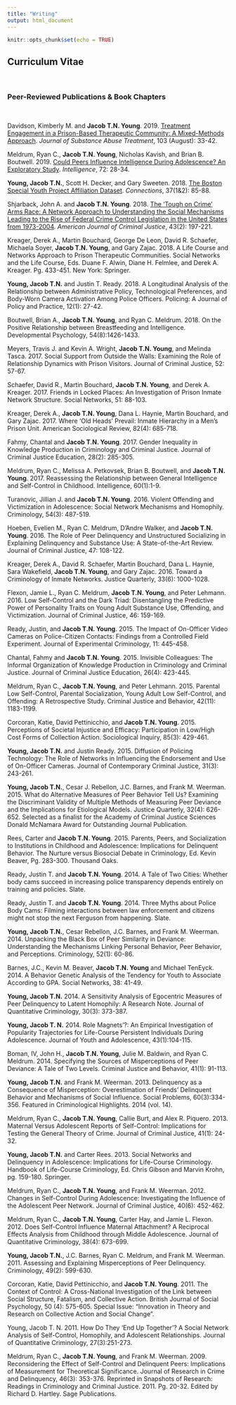 ```yaml
---
title: "Writing"
output: html_document
---
```


```r
knitr::opts_chunk$set(echo = TRUE)
```

## Curriculum Vitae   
<br>

### Peer-Reviewed Publications & Book Chapters  
<br>

Davidson, Kimberly M. and **Jacob T.N. Young**. 2019. [Treatment Engagement in a Prison-Based Therapeutic Community: A Mixed-Methods Approach](https://doi.org/10.1016/j.jsat.2019.05.011). *Journal of Substance Abuse Treatment*, 103 (August): 33-42.  

Meldrum, Ryan C., **Jacob T.N. Young**, Nicholas Kavish, and Brian B. Boutwell. 2019. [Could Peers Influence Intelligence During Adolescence? An Exploratory Study](http://doi.org/10.1016/j.intell.2018.11.009). *Intelligence*, 72: 28-34.

**Young, Jacob T.N.**, Scott H. Decker, and Gary Sweeten. 2018. [The Boston Special Youth Project Affiliation Dataset](https://www.exeley.com/journal/connections). *Connections*, 37(1&2): 85-88.

Shjarback, John A. and **Jacob T.N. Young**. 2018. [The ‘Tough on Crime’ Arms Race: A Network Approach to Understanding the Social Mechanisms Leading to the Rise of Federal Crime Control Legislation in the United States from 1973-2004](https://link.springer.com/article/10.1007%2Fs12103-017-9395-5). *American Journal of Criminal Justice*, 43(2): 197-221.

Kreager, Derek A., Martin Bouchard, George De Leon, David R. Schaefer, Michaela Soyer, **Jacob T.N. Young**, and Gary Zajac. 2018. A Life Course and Networks Approach to Prison Therapeutic Communities. Social Networks and the Life Course, Eds. Duane F. Alwin, Diane H. Felmlee, and Derek A. Kreager. Pg. 433-451. New York: Springer.

**Young, Jacob T.N.** and Justin T. Ready. 2018. A Longitudinal Analysis of the Relationship between Administrative Policy, Technological Preferences, and Body-Worn Camera Activation Among Police Officers. Policing: A Journal of Policy and Practice, 12(1): 27-42.

Boutwell, Brian A., **Jacob T.N. Young**, and Ryan C. Meldrum. 2018. On the Positive Relationship between Breastfeeding and Intelligence. Developmental Psychology, 54(8):1426-1433.

Meyers, Travis J. and Kevin A. Wright, **Jacob T.N. Young**, and Melinda Tasca. 2017. Social Support from Outside the Walls: Examining the Role of Relationship Dynamics with Prison Visitors. Journal of Criminal Justice, 52: 57-67.

Schaefer, David R., Martin Bouchard, **Jacob T.N. Young**, and Derek A. Kreager. 2017. Friends in Locked Places: An Investigation of Prison Inmate Network Structure. Social Networks, 51: 88-103.

Kreager, Derek A., **Jacob T.N. Young**, Dana L. Haynie, Martin Bouchard, and Gary Zajac. 2017. Where ‘Old Heads’ Prevail: Inmate Hierarchy in a Men’s Prison Unit. American Sociological Review, 82(4): 685-718.

Fahmy, Chantal and **Jacob T.N. Young**. 2017. Gender Inequality in Knowledge Production in Criminology and Criminal Justice. Journal of Criminal Justice Education, 28(2): 285-305.

Meldrum, Ryan C., Melissa A. Petkovsek, Brian B. Boutwell, and **Jacob T.N. Young**. 2017. Reassessing the Relationship between General Intelligence and Self-Control in Childhood. Intelligence, 60(1):1-9.

Turanovic, Jillian J. and **Jacob T.N. Young**. 2016. Violent Offending and Victimization in Adolescence: Social Network Mechanisms and Homophily. Criminology, 54(3): 487-519.

Hoeben, Evelien M., Ryan C. Meldrum, D’Andre Walker, and **Jacob T.N. Young**. 2016. The Role of Peer Delinquency and Unstructured Socializing in Explaining Delinquency and Substance Use: A State-of-the-Art Review. Journal of Criminal Justice, 47: 108-122.

Kreager, Derek A., David R. Schaefer, Martin Bouchard, Dana L. Haynie, Sara Wakefield, **Jacob T.N. Young**, and Gary Zajac. 2016. Toward a Criminology of Inmate Networks. Justice Quarterly, 33(6): 1000-1028.

Flexon, Jamie L., Ryan C. Meldrum, **Jacob T.N. Young**, and Peter Lehmann. 2016. Low Self-Control and the Dark Triad: Disentangling the Predictive Power of Personality Traits on Young Adult Substance Use, Offending, and Victimization. Journal of Criminal Justice, 46: 159-169.

Ready, Justin, and **Jacob T.N. Young**. 2015. The Impact of On-Officer Video Cameras on Police-Citizen Contacts: Findings from a Controlled Field Experiment. Journal of Experimental Criminology, 11: 445-458.

Chantal, Fahmy and **Jacob T.N. Young**. 2015. Invisible Colleagues: The Informal Organization of Knowledge Production in Criminology and Criminal Justice. Journal of Criminal Justice Education, 26(4): 423-445.

Meldrum, Ryan C., **Jacob T.N. Young**, and Peter Lehmann. 2015. Parental Low Self-Control, Parental Socialization, Young Adult Low Self-Control, and Offending: A Retrospective Study. Criminal Justice and Behavior, 42(11): 1183-1199.

Corcoran, Katie, David Pettinicchio, and **Jacob T.N. Young**. 2015. Perceptions of Societal Injustice and Efficacy: Participation in Low/High Cost Forms of Collection Action. Sociological Inquiry, 85(3): 429-461.

**Young, Jacob T.N.** and Justin Ready. 2015. Diffusion of Policing Technology: The Role of Networks in Influencing the Endorsement and Use of On-Officer Cameras. Journal of Contemporary Criminal Justice, 31(3): 243-261.

**Young, Jacob T.N.**, Cesar J. Rebellon, J.C. Barnes, and Frank M. Weerman. 2015. What do Alternative Measures of Peer Behavior Tell Us? Examining the Discriminant Validity of Multiple Methods of Measuring Peer Deviance and the Implications for Etiological Models. Justice Quarterly, 32(4): 626-652. Selected as a finalist for the Academy of Criminal Justice Sciences Donald McNamara Award for Outstanding Journal Publication.

Rees, Carter and **Jacob T.N. Young**. 2015. Parents, Peers, and Socialization to Institutions in Childhood and Adolescence: Implications for Delinquent Behavior. The Nurture versus Biosocial Debate in Criminology, Ed. Kevin Beaver, Pg. 283-300. Thousand Oaks.

Ready, Justin T. and **Jacob T.N. Young**. 2014. A Tale of Two Cities: Whether body cams succeed in increasing police transparency depends entirely on training and policies. Slate.

Ready, Justin T. and **Jacob T.N. Young**. 2014. Three Myths about Police Body Cams: Filming interactions between law enforcement and citizens might not stop the next Ferguson from happening. Slate.

**Young, Jacob T.N.**, Cesar Rebellon, J.C. Barnes, and Frank M. Weerman. 2014. Unpacking the Black Box of Peer Similarity in Deviance: Understanding the Mechanisms Linking Personal Behavior, Peer Behavior, and Perceptions. Criminology, 52(1): 60-86.

Barnes, J.C., Kevin M. Beaver, **Jacob T.N. Young** and Michael TenEyck. 2014. A Behavior Genetic Analysis of the Tendency for Youth to Associate According to GPA. Social Networks, 38: 41-49.

**Young, Jacob T.N.** 2014. A Sensitivity Analysis of Egocentric Measures of Peer Delinquency to Latent Homophily: A Research Note. Journal of Quantitative Criminology, 30(3): 373-387.

**Young, Jacob T. N.** 2014. Role Magnets’?: An Empirical Investigation of Popularity Trajectories for Life-Course Persistent Individuals During Adolescence. Journal of Youth and Adolescence, 43(1):104-115. 

Boman, IV, John H., **Jacob T.N. Young**, Julie M. Baldwin, and Ryan C. Meldrum. 2014. Specifying the Sources of Misperceptions of Peer Deviance: A Tale of Two Levels. Criminal Justice and Behavior, 41(1): 91-113.

**Young, Jacob T.N.** and Frank M. Weerman. 2013. Delinquency as a Consequence of Misperception: Overestimation of Friends’ Delinquent Behavior and Mechanisms of Social Influence. Social Problems, 60(3):334-356. Featured in Criminological Highlights. 2014 (vol. 14).

Meldrum, Ryan C., **Jacob T.N. Young**, Callie Burt, and Alex R. Piquero. 2013. Maternal Versus Adolescent Reports of Self-Control: Implications for Testing the General Theory of Crime. Journal of Criminal Justice, 41(1): 24-32.

**Young, Jacob T.N.** and Carter Rees. 2013. Social Networks and Delinquency in Adolescence: Implications for Life-Course Criminology. Handbook of Life-Course Criminology, Ed. Chris Gibson and Marvin Krohn, pg. 159-180. Springer.

Meldrum, Ryan C., **Jacob T.N. Young**, and Frank M. Weerman. 2012. Changes in Self-Control During Adolescence: Investigating the Influence of the Adolescent Peer Network. Journal of Criminal Justice, 40(6): 452-462.

Meldrum, Ryan C., **Jacob T.N. Young**, Carter Hay, and Jamie L. Flexon. 2012. Does Self-Control Influence Maternal Attachment? A Reciprocal Effects Analysis from Childhood through Middle Adolescence. Journal of Quantitative Criminology, 38(4): 673-699.

**Young, Jacob T.N.**, J.C. Barnes, Ryan C. Meldrum, and Frank M. Weerman. 2011. Assessing and Explaining Misperceptions of Peer Delinquency. Criminology, 49(2): 599-630.

Corcoran, Katie, David Pettinicchio, and **Jacob T.N. Young**. 2011. The Context of Control: A Cross-National Investigation of the Link between Social Structure, Fatalism, and Collective Action. British Journal of Social Psychology, 50 (4): 575-605. Special Issue: “Innovation in Theory and Research on Collective Action and Social Change”.

Young, Jacob T. N. 2011. How Do They ‘End Up Together’? A Social Network Analysis of Self-Control, Homophily, and Adolescent Relationships. Journal of Quantitative Criminology, 27(3):251-273.

Meldrum, Ryan C., **Jacob T.N. Young**, and Frank M. Weerman. 2009. Reconsidering the Effect of Self-Control and Delinquent Peers: Implications of Measurement for Theoretical Significance. Journal of Research in Crime and Delinquency, 46(3): 353-376. Reprinted in Snapshots of Research: Readings in Criminology and Criminal Justice. 2011. Pg. 20-32. Edited by Richard D. Hartley. Sage Publications.
